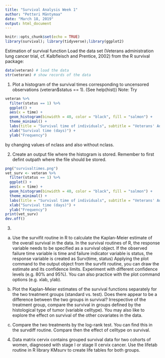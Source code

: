 ```yaml
---
title: "Survival Analysis Week 1"
author: "Petteri Mäntymaa"
date: "March 18, 2019"
output: html_document
---
```


```r
knitr::opts_chunk$set(echo = TRUE)
library(survival); library(tidyverse);library(ggplot2)
```

Estimation of survival function
Load the data set (Veterans administration lung cancer trial, cf. Kalbfleisch and Prentice, 2002) from the R survival package:

```r
data(veteran) # load the data
str(veteran) # show records of the data
```

1. Plot a histogram of the survival times corresponding to uncensored observations (veteran$status == 1). (See help(hist)) Note: Try

```r
veteran %>%
  filter(status == 1) %>%
  ggplot() +
  aes(x = time) +
  geom_histogram(binwidth = 40, color = "black", fill = "salmon") +
  theme_minimal() +
  labs(title = "Survival time of individuals", subtitle = "Veterans' Administration Lung Cancer study") +
  xlab("Survival time (days)") +
  ylab("Frequency")
```

by changing values of nclass and also without nclass.

2. Create an output file where the histogram is stored. Remember to first defint outpath where the file should be stored.
```r
png("survivaltimes.png")
vet_surv <- veteran %>%
  filter(status == 1) %>%
  ggplot() +
  aes(x = time) +
  geom_histogram(binwidth = 40, color = "black", fill = "salmon") +
  theme_minimal() +
  labs(title = "Survival time of individuals", subtitle = "Veterans' Administration Lung Cancer study") +
  xlab("Survival time (days)") +
  ylab("Frequency")
print(vet_surv)
dev.off()
```

3.
 a. Use the survifit routine in R to calculate the Kaplan-Meier estimate of the overall survival in the data. In the survival routines of R, the response variable needs to be specified as a survival object. If the observed failure time variable is time and failure indicator variable is status, the response variable is created as Surv(time, status) Applying the plot command to the output object from the survfit routine, you can draw the estimate and its confidence limits. Experiment with different confidence levels (e.g. 80% and 95%). You can also practice with the plot command options (e.g. xlab, ylab).

b. Plot the Kaplan-Meier estimates of the survival functions separately for the two treatment groups (standard vs. test). Does there appear to be a difference between the two groups in survival? Irrespective of the treatment group, compare the survival in groups defined by the histological type of tumor (variable celltype). You may also like to explore the effect on survival of the other covariates in the data.

c. Compare the two treatments by the log-rank test. You can find this in the survdiff routine. Compare then the effect of celltype on survival.

4. Data matrix cervix contains grouped survival data for two cohorts of women, diagnosed with stage I or stage II cervix cancer. Use the lifetab routine in R library KMsurv to create life tables for both groups.

